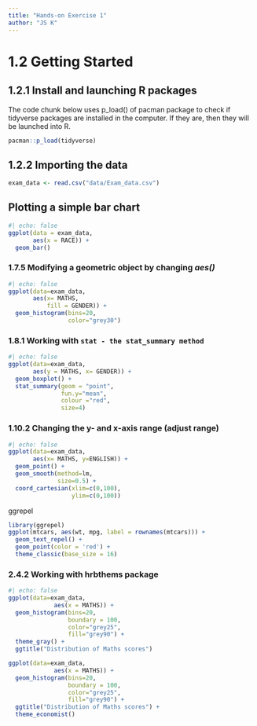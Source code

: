 ```yaml
---
title: "Hands-on Exercise 1"
author: "JS K"
---
```


# 1.2 Getting Started

## 1.2.1 Install and launching R packages

The code chunk below uses p_load() of pacman package to check if tidyverse packages are installed in the computer. If they are, then they will be launched into R.

```r
pacman::p_load(tidyverse)
```

## 1.2.2 Importing the data

```r
exam_data <- read.csv("data/Exam_data.csv")
```

## Plotting a simple bar chart

```r
#| echo: false
ggplot(data = exam_data,
       aes(x = RACE)) +
  geom_bar()
```

### 1.7.5 Modifying a geometric object by changing *aes()*

```r
#| echo: false
ggplot(data=exam_data, 
       aes(x= MATHS, 
           fill = GENDER)) +
  geom_histogram(bins=20, 
                 color="grey30")
```

### 1.8.1 Working with `stat - the stat_summary method`

```r
#| echo: false
ggplot(data=exam_data, 
       aes(y = MATHS, x= GENDER)) +
  geom_boxplot() +
  stat_summary(geom = "point",       
               fun.y="mean",         
               colour ="red",        
               size=4)       
```

### 1.10.2 Changing the y- and x-axis range (adjust range)

```r
#| echo: false
ggplot(data=exam_data, 
       aes(x= MATHS, y=ENGLISH)) +
  geom_point() +
  geom_smooth(method=lm, 
              size=0.5) +  
  coord_cartesian(xlim=c(0,100),
                  ylim=c(0,100))
```

ggrepel

```r
library(ggrepel)
ggplot(mtcars, aes(wt, mpg, label = rownames(mtcars))) +
  geom_text_repel() +
  geom_point(color = 'red') +
  theme_classic(base_size = 16)
```

### 2.4.2 Working with hrbthems package

```r
#| echo: false
ggplot(data=exam_data, 
             aes(x = MATHS)) +
  geom_histogram(bins=20, 
                 boundary = 100,
                 color="grey25", 
                 fill="grey90") +
  theme_gray() +
  ggtitle("Distribution of Maths scores") 
```

```r
ggplot(data=exam_data, 
             aes(x = MATHS)) +
  geom_histogram(bins=20, 
                 boundary = 100,
                 color="grey25", 
                 fill="grey90") +
  ggtitle("Distribution of Maths scores") +
  theme_economist()
```
